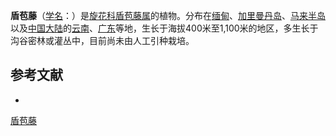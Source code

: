 {{Speciesbox
| name = 盾苞藤
| status = 
| status_system = 
| image = 
| genus = Neuropeltis
| species = racemosa
| authority = Wall.
}}

'''盾苞藤'''（[[学名|学名]]：{{lang|la|''Neuropeltis racemosa''}}）是[[旋花科|旋花科]][[盾苞藤属|盾苞藤属]]的植物。分布在[[缅甸|缅甸]]、[[加里曼丹岛|加里曼丹岛]]、[[马来半岛|马来半岛]]以及[[中国大陆|中国大陆]]的[[云南|云南]]、[[广东|广东]]等地，生长于海拔400米至1,100米的地区，多生长于沟谷密林或灌丛中，目前尚未由人工引种栽培。

== 参考文献 ==
<div class="references-small">
* {{cite web| url =http://www.bioinfo.cn/db05/KmzwSpecies.php?action=view&id=5644| title =盾苞藤| work =《中国高等植物数据库全库》| publisher =中国科学院微生物研究所| author =昆明植物研究所| accessdate =2009-02-25| deadurl =yes| archiveurl =https://web.archive.org/web/20160305024958/http://www.bioinfo.cn/db05/KmzwSpecies.php?action=view&id=5644| archivedate =2016-03-05}}
</div>
{{Taxonbar|from=Q15231938}}

[[Category:盾苞藤属|盾苞藤]]


{{植物小作品}}